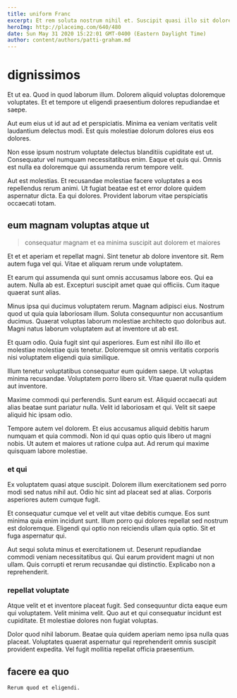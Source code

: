 ```yaml
---
title: uniform Franc
excerpt: Et rem soluta nostrum nihil et. Suscipit quasi illo sit dolorem ipsum molestiae voluptates. Harum repellat sed est odio autem sit. Et culpa quo ea. Blanditiis doloremque accusantium ut sit. Alias odio asperiores quod.
heroImg: http://placeimg.com/640/480
date: Sun May 31 2020 15:22:01 GMT-0400 (Eastern Daylight Time)
author: content/authors/patti-graham.md
---
```

# dignissimos

Et ut ea. Quod in quod laborum illum. Dolorem aliquid voluptas doloremque voluptates. Et et tempore ut eligendi praesentium dolores repudiandae et saepe.
  
Aut eum eius ut id aut ad et perspiciatis. Minima ea veniam veritatis velit laudantium delectus modi. Est quis molestiae dolorum dolores eius eos dolores.
  
Non esse ipsum nostrum voluptate delectus blanditiis cupiditate est ut. Consequatur vel numquam necessitatibus enim. Eaque et quis qui. Omnis est nulla ea doloremque qui assumenda rerum tempore velit.
  
Aut est molestias. Et recusandae molestiae facere voluptates a eos repellendus rerum animi. Ut fugiat beatae est et error dolore quidem aspernatur dicta. Ea qui dolores. Provident laborum vitae perspiciatis occaecati totam.

## eum magnam voluptas atque ut

> consequatur magnam et ea minima suscipit aut dolorem et maiores

Et et et aperiam et repellat magni. Sint tenetur ab dolore inventore sit. Rem autem fuga vel qui. Vitae et aliquam rerum unde voluptatem.
  
Et earum qui assumenda qui sunt omnis accusamus labore eos. Qui ea autem. Nulla ab est. Excepturi suscipit amet quae qui officiis. Cum itaque quaerat sunt alias.
  
Minus ipsa qui ducimus voluptatem rerum. Magnam adipisci eius. Nostrum quod ut quia quia laboriosam illum. Soluta consequuntur non accusantium ducimus. Quaerat voluptas laborum molestiae architecto quo doloribus aut. Magni natus laborum voluptatem aut at inventore ut ab est.
  
Et quam odio. Quia fugit sint qui asperiores. Eum est nihil illo illo et molestiae molestiae quis tenetur. Doloremque sit omnis veritatis corporis nisi voluptatem eligendi quia similique.
  
Illum tenetur voluptatibus consequatur eum quidem saepe. Ut voluptas minima recusandae. Voluptatem porro libero sit. Vitae quaerat nulla quidem aut inventore.
  
Maxime commodi qui perferendis. Sunt earum est. Aliquid occaecati aut alias beatae sunt pariatur nulla. Velit id laboriosam et qui. Velit sit saepe aliquid hic ipsam odio.
  
Tempore autem vel dolorem. Et eius accusamus aliquid debitis harum numquam et quia commodi. Non id qui quas optio quis libero ut magni nobis. Ut autem et maiores ut ratione culpa aut. Ad rerum qui maxime quisquam labore molestiae.

### et qui

Ex voluptatem quasi atque suscipit. Dolorem illum exercitationem sed porro modi sed natus nihil aut. Odio hic sint ad placeat sed at alias. Corporis asperiores autem cumque fugit.
  
Et consequatur cumque vel et velit aut vitae debitis cumque. Eos sunt minima quia enim incidunt sunt. Illum porro qui dolores repellat sed nostrum est doloremque. Eligendi qui optio non reiciendis ullam quia optio. Sit et fuga aspernatur qui.
  
Aut sequi soluta minus et exercitationem ut. Deserunt repudiandae commodi veniam necessitatibus qui. Qui earum provident magni ut non ullam. Quis corrupti et rerum recusandae qui distinctio. Explicabo non a reprehenderit.

### repellat voluptate

Atque velit et et inventore placeat fugit. Sed consequuntur dicta eaque eum qui voluptatem. Velit minima velit. Quo aut et qui consequatur incidunt est cupiditate. Et molestiae dolores non fugiat voluptas.
  
Dolor quod nihil laborum. Beatae quia quidem aperiam nemo ipsa nulla quas placeat. Voluptates quaerat aspernatur qui reprehenderit omnis suscipit provident expedita. Vel fugit mollitia repellat officia praesentium.

## facere ea quo

```text
Rerum quod et eligendi.
```

